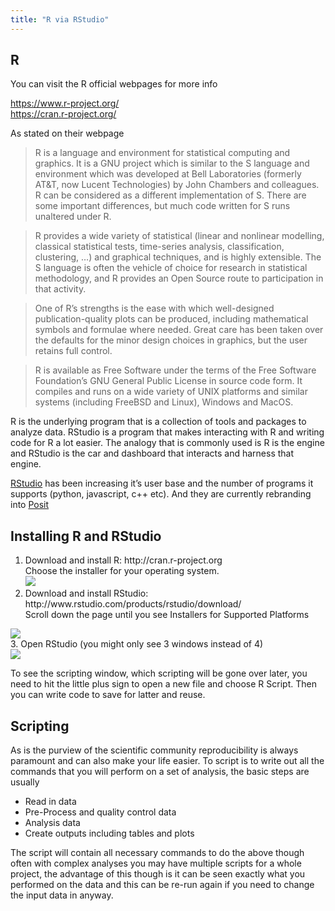```yaml
--- 
title: "R via RStudio"
---
```


## R 

You can visit the R official webpages for more info  

<https://www.r-project.org/>  
<https://cran.r-project.org/>  

As stated on their webpage   

>
>R is a language and environment for statistical computing and graphics. It is a GNU project which is similar to the S language and environment which was developed at Bell Laboratories (formerly AT&T, now Lucent Technologies) by John Chambers and colleagues. R can be considered as a different implementation of S. There are some important differences, but much code written for S runs unaltered under R.
>

>
>R provides a wide variety of statistical (linear and nonlinear modelling, classical statistical tests, time-series analysis, classification, clustering, …) and graphical techniques, and is highly extensible. The S language is often the vehicle of choice for research in statistical methodology, and R provides an Open Source route to participation in that activity.
>

>
>One of R’s strengths is the ease with which well-designed publication-quality plots can be produced, including mathematical symbols and formulae where needed. Great care has been taken over the defaults for the minor design choices in graphics, but the user retains full control.
>

>
>R is available as Free Software under the terms of the Free Software Foundation’s GNU General Public License in source code form. It compiles and runs on a wide variety of UNIX platforms and similar systems (including FreeBSD and Linux), Windows and MacOS.
>

R is the underlying program that is a collection of tools and packages to analyze data. RStudio is a program that makes interacting with R and writing code for R a lot easier. The analogy that is commonly used is R is the engine and RStudio is the car and dashboard that interacts and harness that engine. 

[RStudio](https://www.rstudio.com/) has been increasing it's user base and the number of programs it supports (python, javascript, c++ etc). And they are currently rebranding into [Posit](https://posit.co/)


## Installing R and RStudio


1. Download and install R: http://cran.r-project.org  
Choose the installer for your operating system.  
![](images/Installing_R.png)  
2. Download and install RStudio: http://www.rstudio.com/products/rstudio/download/  
Scroll down the page until you see Installers for Supported Platforms  

![](images/Installing_RStudio.png)  
3. Open RStudio (you might only see 3 windows instead of 4)   
![](images/rStudioExample.png)   

To see the scripting window, which scripting will be gone over later, you need to hit the little plus sign to open a new file and choose R Script. Then you can write code to save for latter and reuse. 

## Scripting  
As is the purview of the scientific community reproducibility is always paramount and can also make your life easier. To script is to write out all the commands that you will perform on a set of analysis, the basic steps are usually

*  Read in data  
*  Pre-Process and quality control data  
*  Analysis data  
*  Create outputs including tables and plots  

The script will contain all necessary commands to do the above though often with complex analyses you may have multiple scripts for a whole project, the advantage of this though is it can be seen exactly what you performed on the data and this can be re-run again if you need to change the input data in anyway. 


